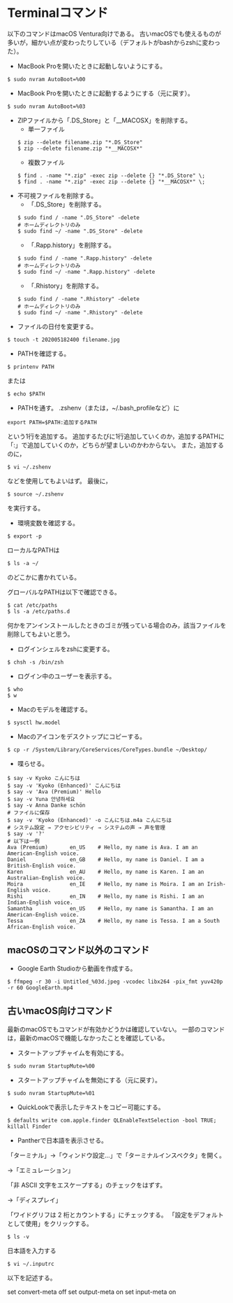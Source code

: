 # Terminalコマンド {#Terminal}

以下のコマンドはmacOS Ventura向けである。
古いmacOSでも使えるものが多いが，細かい点が変わったりしている（デフォルトがbashからzshに変わった）。

- MacBook Proを開いたときに起動しないようにする。
```
$ sudo nvram AutoBoot=%00
```

- MacBook Proを開いたときに起動するようにする（元に戻す）。
```
$ sudo nvram AutoBoot=%03
```

- ZIPファイルから「.DS_Store」と「__MACOSX」を削除する。
    + 単一ファイル
```
$ zip --delete filename.zip "*.DS_Store"
$ zip --delete filename.zip "*__MACOSX*"
```
    + 複数ファイル
```
$ find . -name "*.zip" -exec zip --delete {} "*.DS_Store" \;
$ find . -name "*.zip" -exec zip --delete {} "*__MACOSX*" \;
```

- 不可視ファイルを削除する。
    + 「.DS_Store」を削除する。
```
$ sudo find / -name ".DS_Store" -delete
# ホームディレクトリのみ
$ sudo find ~/ -name ".DS_Store" -delete
```
    + 「.Rapp.history」を削除する。
```
$ sudo find / -name ".Rapp.history" -delete
# ホームディレクトリのみ
$ sudo find ~/ -name ".Rapp.history" -delete
```
    + 「.Rhistory」を削除する。
```
$ sudo find / -name ".Rhistory" -delete
# ホームディレクトリのみ
$ sudo find ~/ -name ".Rhistory" -delete
```

- ファイルの日付を変更する。
```
$ touch -t 202005182400 filename.jpg
```

- PATHを確認する。
```
$ printenv PATH
```
または
```
$ echo $PATH
```

- PATHを通す。
.zshenv（または，~/.bash_profileなど）に
```
export PATH=$PATH:追加するPATH
```
という1行を追加する。
追加するたびに1行追加していくのか，追加するPATHに「:」で追加していくのか，どちらが望ましいのかわからない。
また，追加するのに，

```
$ vi ~/.zshenv

```
などを使用してもよいはず。
最後に，
```
$ source ~/.zshenv
```
を実行する。

- 環境変数を確認する。
```
$ export -p
```

ローカルなPATHは
```
$ ls -a ~/
```
のどこかに書かれている。

グローバルなPATHは以下で確認できる。
```
$ cat /etc/paths
$ ls -a /etc/paths.d
```
何かをアンインストールしたときのゴミが残っている場合のみ，該当ファイルを削除してもよいと思う。

- ログインシェルをzshに変更する。
```
$ chsh -s /bin/zsh
```

- ログイン中のユーザーを表示する。
```
$ who
$ w
```

- Macのモデルを確認する。
```
$ sysctl hw.model
```

- Macのアイコンをデスクトップにコピーする。
```
$ cp -r /System/Library/CoreServices/CoreTypes.bundle ~/Desktop/
```

- 喋らせる。
```
$ say -v Kyoko こんにちは
$ say -v 'Kyoko (Enhanced)' こんにちは
$ say -v 'Ava (Premium)' Hello
$ say -v Yuna 안녕하세요
$ say -v Anna Danke schön
# ファイルに保存
$ say -v 'Kyoko (Enhanced)' -o こんにちは.m4a こんにちは
# システム設定 → アクセシビリティ → システムの声 → 声を管理
$ say -v '?'
# 以下は一例
Ava (Premium)       en_US    # Hello, my name is Ava. I am an American-English voice.
Daniel              en_GB    # Hello, my name is Daniel. I am a British-English voice.
Karen               en_AU    # Hello, my name is Karen. I am an Australian-English voice.
Moira               en_IE    # Hello, my name is Moira. I am an Irish-English voice.
Rishi               en_IN    # Hello, my name is Rishi. I am an Indian-English voice.
Samantha            en_US    # Hello, my name is Samantha. I am an American-English voice.
Tessa               en_ZA    # Hello, my name is Tessa. I am a South African-English voice.
```


## macOSのコマンド以外のコマンド

- Google Earth Studioから動画を作成する。
```
$ ffmpeg -r 30 -i Untitled_%03d.jpeg -vcodec libx264 -pix_fmt yuv420p -r 60 GoogleEarth.mp4
```


## 古いmacOS向けコマンド

最新のmacOSでもコマンドが有効かどうかは確認していない。
一部のコマンドは，最新のmacOSで機能しなかったことを確認している。

- スタートアップチャイムを有効にする。
```
$ sudo nvram StartupMute=%00
```

- スタートアップチャイムを無効にする（元に戻す）。
```
$ sudo nvram StartupMute=%01
```

- QuickLookで表示したテキストをコピー可能にする。
```
$ defaults write com.apple.finder QLEnableTextSelection -bool TRUE; killall Finder
```

- Pantherで日本語を表示させる。

「ターミナル」→「ウィンドウ設定...」で「ターミナルインスペクタ」を開く。

→「エミュレーション」

「非 ASCII 文字をエスケープする」のチェックをはずす。

→「ディスプレイ」

「ワイドグリフは 2 桁とカウントする」にチェックする。
「設定をデフォルトとして使用」をクリックする。

```
$ ls -v
```

日本語を入力する
```
$ vi ~/.inputrc
```
以下を記述する。

set convert-meta off
set output-meta on
set input-meta on
